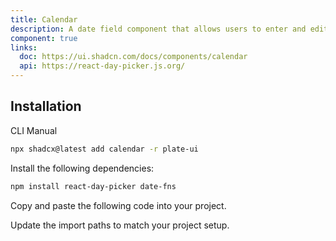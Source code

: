 ```yaml
---
title: Calendar
description: A date field component that allows users to enter and edit date.
component: true
links:
  doc: https://ui.shadcn.com/docs/components/calendar
  api: https://react-day-picker.js.org/
---
```


## Installation

<Tabs defaultValue="cli">

<TabsList>
<TabsTrigger value="cli">CLI</TabsTrigger>
<TabsTrigger value="manual">Manual</TabsTrigger>
</TabsList>
<TabsContent value="cli">

```bash
npx shadcx@latest add calendar -r plate-ui
```

</TabsContent>

<TabsContent value="manual">

<Steps>

<Step>

Install the following dependencies:

```bash
npm install react-day-picker date-fns
```

</Step>

<Step>

Copy and paste the following code into your project.

</Step>

<ComponentSource name="calendar" />

<Step>

Update the import paths to match your project setup.

</Step>

</Steps>

</TabsContent>

</Tabs>
